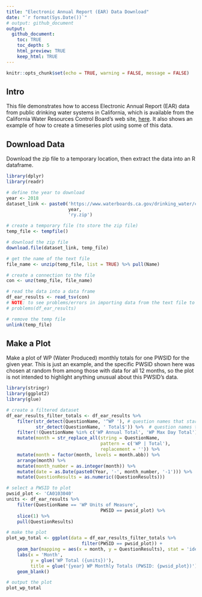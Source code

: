```yaml
---
title: "Electronic Annual Report (EAR) Data Download"
date: "`r format(Sys.Date())`"
# output: github_document
output:
  github_document:
    toc: TRUE
    toc_depth: 5
    html_preview: TRUE
    keep_html: TRUE
---
```


```r
knitr::opts_chunk$set(echo = TRUE, warning = FALSE, message = FALSE)
```

## Intro
This file demonstrates how to access Electronic Annual Report (EAR) data from public drinking water systems in California, which is available from the California Water Resources Control Board's web site, [here](https://www.waterboards.ca.gov/drinking_water/certlic/drinkingwater/ear.html). It also shows an example of how to create a timeseries plot using some of this data.

## Download Data
Download the zip file to a temporary location, then extract the data into an R dataframe.

```r
library(dplyr)
library(readr)

# define the year to download
year <- 2018
dataset_link <- paste0('https://www.waterboards.ca.gov/drinking_water/certlic/drinkingwater/documents/ear/earsurveyresults_', 
                       year, 
                       'ry.zip')

# create a temporary file (to store the zip file)
temp_file <- tempfile()

# download the zip file
download.file(dataset_link, temp_file)

# get the name of the text file
file_name <- unzip(temp_file, list = TRUE) %>% pull(Name)

# create a connection to the file
con <- unz(temp_file, file_name)

# read the data into a data frame
df_ear_results <- read_tsv(con)
# NOTE: to see problems/errors in importing data from the text file to R, use: 
# problems(df_ear_results)

# remove the temp file
unlink(temp_file)
```

## Make a Plot

Make a plot of WP (Water Produced) monthly totals for one PWSID for the given year. This is just an example, and the specific PWSID shown here was chosen at random from among those with data for all 12 months, so the plot is not intended to highlight anything unusual about this PWSID's data.

```r
library(stringr)
library(ggplot2)
library(glue)

# create a filtered dataset
df_ear_results_filter_totals <- df_ear_results %>% 
    filter(str_detect(QuestionName, '^WP '), # question names that start with "WP "
           str_detect(QuestionName, ' Total$')) %>%  # question names that end with " Total"
    filter(!(QuestionName %in% c('WP Annual Total', 'WP Max Day Total'))) %>% # remove the annual total and max day total data
    mutate(month = str_replace_all(string = QuestionName, 
                                   pattern = c('WP | Total'), 
                                   replacement = '')) %>% 
    mutate(month = factor(month, levels = month.abb)) %>% 
    arrange(month) %>% 
    mutate(month_number = as.integer(month)) %>% 
    mutate(date = as.Date(paste0(Year, '-', month_number, '-1'))) %>% 
    mutate(QuestionResults = as.numeric((QuestionResults)))

# select a PWSID to plot
pwsid_plot <- 'CA0103040'
units <- df_ear_results %>% 
    filter(QuestionName == 'WP Units of Measure', 
                                   PWSID == pwsid_plot) %>% 
    slice(1) %>% 
    pull(QuestionResults)

# make the plot
plot_wp_total <- ggplot(data = df_ear_results_filter_totals %>% 
                            filter(PWSID == pwsid_plot)) +
    geom_bar(mapping = aes(x = month, y = QuestionResults), stat = 'identity') +
    labs(x = 'Month', 
         y = glue('WP Total ({units})'), 
         title = glue('{year} WP Monthly Totals (PWSID: {pwsid_plot})')) +
    geom_blank()

# output the plot
plot_wp_total
```